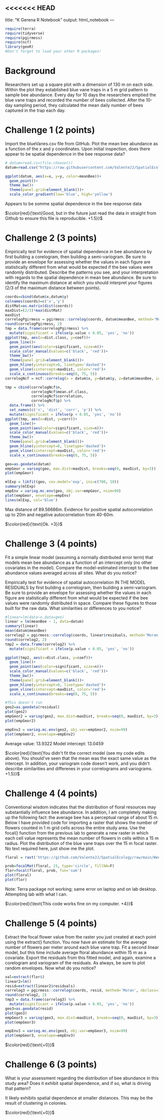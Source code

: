 <<<<<<< HEAD
---
title: "K Gerena R Notebook"
output: html_notebook
---

```{r}
require(terra)
require(tidyverse)
require(pgirmess)
require(ncf)
library(geoR)
#Don't forget to load your other R packages!
```


# Background

Researchers set up a square plot with a dimension of 130 m on each side. Within the plot they established blue vane traps in a 5 m grid pattern to sample bee abundance. Every day for 10 days the researchers emptied the blue vane traps and recorded the number of bees collected. After the 10-day sampling period, they calculated the mean daily number of bees captured in the trap each day.

# Challenge 1 (2 points)

Import the blueVanes.csv file from GitHub. Plot the mean bee abundance as a function of the x and y coordinates. Upon initial inspection, does there appear to be spatial dependence in the bee response data?

```{r}
# datum=read.csv(file.choose())
datum=read.csv("https://raw.githubusercontent.com/ValenteJJ/SpatialEcology/main/Week6/blueVanes.csv")

ggplot(datum, aes(x=x, y=y, color=meanBee))+
  geom_point()+
  theme_bw()+
  theme(panel.grid=element_blank())+
  scale_color_gradient(low='blue', high='yellow')

```
Appears to be somme spatial dependence in the bee response data 

$\color{red}{\text{Good, but in the future just read the data in straight from Github to ensure this file is reproducible. +1.5}}$


# Challenge 2 (3 points)

Empirically test for evidence of spatial dependence in bee abundance by first building a corelogram, then building a semi-variogram. Be sure to provide an envelope for assessing whether the values in each figure are statistically different from what would be expected if the bee values were randomly distributed. Describe the patterns you see, and your interpretation with regards to the spatial dependence in mean bee abundance. Be sure to identify the maximum distance at which you should interpret your figures (2/3 of the maximum distance between points).

```{r}
coords=cbind(datum$x,datum$y)
colnames(coords)=c('x','y')
distMat=as.matrix(dist(coords))
maxDist=(2/3)*max(distMat)
maxDist
correlogPgirmess = pgirmess::correlog(coords, datum$meanBee, method='Moran', nbclass=14, alternative = 'two.sided')
round(correlogPgirmess, 2)
tmp = data.frame(correlogPgirmess) %>%
  mutate(significant = ifelse(p.value < 0.05, 'yes', 'no'))
ggplot(tmp, aes(x=dist.class, y=coef))+
  geom_line()+
  geom_point(aes(color=significant, size=n))+
  scale_color_manual(values=c('black', 'red'))+
  theme_bw()+
  theme(panel.grid=element_blank())+
  geom_hline(yintercept=0, linetype='dashed')+
  geom_vline(xintercept=maxDist, color='red')+
  scale_x_continuous(breaks=seq(0, 75, 5))
correlogNcf = ncf::correlog(x = datum$x, y=datum$y, z=datum$meanBee, increment=5, resamp=100)

tmp = cbind(correlogNcf$n,
            correlogNcf$mean.of.class,
            correlogNcf$correlation,
            correlogNcf$p) %>% 
  data.frame() %>% 
  set_names(c('n', 'dist', 'corr', 'p')) %>% 
  mutate(significant = ifelse(p < 0.05, 'yes', 'no'))
ggplot(tmp, aes(x=dist, y=corr))+
  geom_line()+
  geom_point(aes(color=significant, size=n))+
  scale_color_manual(values=c('black', 'red'))+
  theme_bw()+
  theme(panel.grid=element_blank())+
  geom_hline(yintercept=0, linetype='dashed')+
  geom_vline(xintercept=maxDist, color='red')+
  scale_x_continuous(breaks=seq(0, 75, 5))

geo=as.geodata(datum)
empGeor = variog(geo, max.dist=maxDist, breaks=seq(0, maxDist, by=3))
plot(empGeor)

mlExp = likfit(geo, cov.model='exp', ini=c(700, 10))
summary(mlExp)
empEnv = variog.mc.env(geo, obj.var=empGeor, nsim=99)
plot(empGeor, envelope=empEnv)
lines(mlExp, col='blue')
```

Max distance of 89.56686m. Evidence for positive spatial autocorrelation up to 20m and negative autocorrelation from 40-60m.

$\color{red}{\text{Ok. +3}}$


# Challenge 3 (4 points)

Fit a simple linear model (assuming a normally distributed error term) that models mean bee abundance as a function of an intercept only (no other covariates in the model). Compare the model-estimated intercept to the bee abundance values averaged across all sites. What do you notice?  

Empirically test for evidence of spatial autocorrelation IN THE MODEL RESIDUALS by first building a correlogram, then building a semi-variogram. Be sure to provide an envelope for assessing whether the values in each figure are statistically different from what would be expected if the bee values were randomly distributed in space. Compare these figures to those built for the raw data. What similarities or differences to you notice?

```{r}
#linear=lm(data~x,data=geo)
linear = lm(meanBee ~ 1, data=datum)
summary(linear)
mean(datum$meanBee)
correlog2 = pgirmess::correlog(coords, linear$residuals, method='Moran', nbclass=14, alternative = 'two.sided')
round(correlog2, 2)
tmp2 = data.frame(correlog2) %>%
  mutate(significant = ifelse(p.value < 0.05, 'yes', 'no'))

ggplot(tmp2, aes(x=dist.class, y=coef))+
  geom_line()+
  geom_point(aes(color=significant, size=n))+
  scale_color_manual(values=c('black', 'red'))+
  theme_bw()+
  theme(panel.grid=element_blank())+
  geom_hline(yintercept=0, linetype='dashed')+
  geom_vline(xintercept=maxDist, color='red')+
  scale_x_continuous(breaks=seq(0, 75, 5))

#This doesn't run
geo2=as.geodata(residual)
plot(geo2)
empGeor2 = variog(geo2, max.dist=maxDist, breaks=seq(0, maxDist, by=3))
plot(empGeor2)

empEnv2 = variog.mc.env(geo2, obj.var=empGeor2, nsim=99)
plot(empGeor2, envelope=empEnv2)
```
Average value: 13.9322
Model intercept: 13.0459


$\color{red}{\text{You didn't fit the correct model (see my code edits above). You should've seen that the mean was the exact same value as the intercept. In addition, your variogram code doesn't work, and you didn't describe similarities and differenes in your correlograms and variograms. +1.5}}$


# Challenge 4 (4 points)

Conventional wisdom indicates that the distribution of floral resources may substantially influence bee abundance. In addition, I am  completely making up the following fact: the average bee has a perceptual range of about 15 m. Below I have provided code for importing a raster that shows the number of flowers counted in 1 m grid cells across the entire study area. Use the focal() function from the previous lab to generate a new raster in which each cell value represents the mean number of flowers in cells within a 15 m radius. Plot the distribution of the blue vane traps over the 15 m focal raster. No text required here, just show me the plot.

```{r}

floral = rast('https://github.com/ValenteJJ/SpatialEcology/raw/main/Week6/floralResources.tif')

prob=focalMat(floral, 15, type='circle', fillNA=F)
flor=focal(floral, prob, fun='sum')
plot(floral)
plot(flor)
```
Note: Terra package not working; same error on laptop and on lab desktop. Attempting lab with what I can.

$\color{red}{\text{This code works fine on my computer. +4}}$


# Challenge 5 (4 points)

Extract the focal flower value from the raster you just created at each point using the extract() function. You now have an estimate for the average number of flowers per meter around each blue vane trap. Fit a second linear model, but this time include average floral abundance within 15 m as a covariate. Export the residuals from this fitted model, and again, examine a corelogram and variogram of the residuals. As always, be sure to plot random envelopes. Now what do you notice?

```{r}
val=extract(flor$)
linear2=lm()
resid=extract(linear2$residuals)
correlog3 = pgirmess::correlog(coords, resid, method='Moran', nbclass=14, alternative = 'two.sided')
round(correlog2, 2)
tmp3 = data.frame(correlog3) %>%
  mutate(significant = ifelse(p.value < 0.05, 'yes', 'no'))
geo3=as.geodata(resid)
plot(geo3)
empGeor3 = variog(geo3, max.dist=maxDist, breaks=seq(0, maxDist, by=3))
plot(empGeor3)

empEnv3 = variog.mc.env(geo3, obj.var=empGeor3, nsim=99)
plot(empGeor3, envelope=empEnv3)
```

$\color{red}{\text{+0}}$



# Challenge 6 (3 points)

What is your assessment regarding the distribution of bee abundance in this study area? Does it exhibit spatial dependence, and if so, what is driving that pattern?

It likely exhibits spatial dependence at smaller distances. This may be the result of clustering in colonies.

$\color{red}{\text{+0}}$


